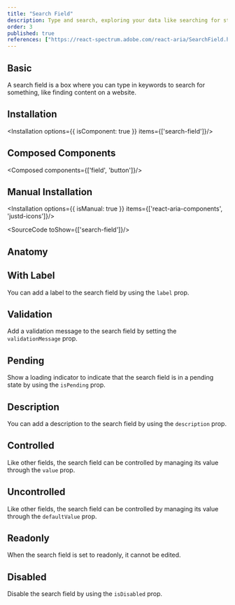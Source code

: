 ```yaml
---
title: "Search Field"
description: Type and search, exploring your data like searching for stars with a telescope, quick and responsive.
order: 3
published: true
references: ["https://react-spectrum.adobe.com/react-aria/SearchField.html#props"]
---
```


## Basic

A search field is a box where you can type in keywords to search for something, like finding content on a website.
<How toUse="forms/search-field/search-field-demo" />

## Installation
<Installation options={{ isComponent: true }} items={['search-field']}/>

## Composed Components
<Composed components={['field', 'button']}/>

## Manual Installation
<Installation options={{ isManual: true }} items={['react-aria-components', 'justd-icons']}/>

<SourceCode toShow={['search-field']}/>

## Anatomy
<Anatomy show='search-field-anatomy'/>

## With Label
You can add a label to the search field by using the `label` prop.
<How toUse="forms/search-field/search-field-with-label-demo" />

## Validation
Add a validation message to the search field by setting the `validationMessage` prop.
<How toUse="forms/search-field/search-field-validation-demo" />

## Pending
Show a loading indicator to indicate that the search field is in a pending state by using the `isPending` prop.
<How toUse="forms/search-field/search-field-pending-demo" />

## Description
You can add a description to the search field by using the `description` prop.
<How toUse="forms/search-field/search-field-description-demo" />

## Controlled
Like other fields, the search field can be controlled by managing its value through the `value` prop.
<How toUse="forms/search-field/search-field-controlled-demo" />

## Uncontrolled
Like other fields, the search field can be controlled by managing its value through the `defaultValue` prop.
<How toUse="forms/search-field/search-field-uncontrolled-demo" />

## Readonly
When the search field is set to readonly, it cannot be edited.
<How toUse="forms/search-field/search-field-readonly-demo" />

## Disabled
Disable the search field by using the `isDisabled` prop.
<How toUse="forms/search-field/search-field-disabled-demo" />
